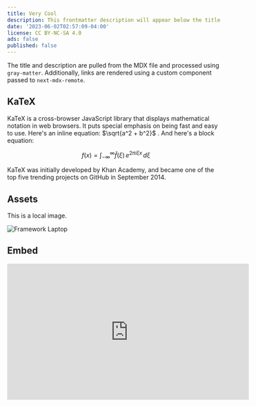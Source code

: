 ```yaml
---
title: Very Cool
description: This frontmatter description will appear below the title
date: '2023-06-02T02:57:09-04:00'
license: CC BY-NC-SA 4.0
ads: false
published: false
---
```


The title and description are pulled from the MDX file and processed using
`gray-matter`. Additionally, links are rendered using a custom component passed
to `next-mdx-remote`.

## KaTeX

KaTeX is a cross-browser JavaScript library that displays mathematical notation
in web browsers. It puts special emphasis on being fast and easy to use. Here's
an inline equation: $\sqrt{a^2 + b^2}$ . And here's a block equation:

$$
f(x) = \int_{-\infty}^\infty
    \hat f(\xi)\,e^{2 \pi i \xi x}
    \,d\xi
$$

KaTeX was initially developed by Khan Academy, and became one of the top five
trending projects on GitHub in September 2014.

## Assets

This is a local image.

![Framework Laptop](/blog/example-post/framework.jpg)

## Embed

<iframe
    width="560"
    height="315"
    src="https://www.youtube.com/embed/imSefM4GPpE"
    title="YouTube video player"
    frameBorder="0"
    allow="accelerometer; autoplay; clipboard-write; encrypted-media; gyroscope; picture-in-picture; web-share"
    allowFullScreen
/>

## Tailwind

This is a Tailwind CSS component using grids.

<Container>
    <div className="grid grid-cols-2 gap-6 py-6">
        <div className="shadow-sm border border-neutral-800 p-2 rounded-lg">
            shadow-sm
        </div>
        <div className="shadow border border-neutral-800 p-2 rounded-lg">
            shadow
        </div>
        <div className="shadow-md border border-neutral-800 p-2 rounded-lg">
            shadow-md
        </div>
        <div className="shadow-lg border border-neutral-800 p-2 rounded-lg">
            shadow-lg
        </div>
        <div className="shadow-xl border border-neutral-800 p-2 rounded-lg">
            shadow-xl
        </div>
        <div className="shadow-2xl border border-neutral-800 p-2 rounded-lg">
            shadow-2xl
        </div>
    </div>
</Container>

## Code Hike Snippet

Build first-class code walkthroughs for the web. Whether you are writing blog
posts, documentation, tutorials, coding videos, or any type of technical
content, Code Hike helps you create a [superior code](#mark-annotation) reading
experience.

```tsx App.tsx
import React from 'react';

const Example = () => {
    // link #mark-annotation
    return <div></div>;
};

export default Example;
```

You can also do _`var x = 10`_. So, syntax highlighting works inline too.

## Spline

Spline is a free, real-time collaborative 3D design tool to create interactive
experiences within the browser. Easy 3d design animations, models, textures, and
more. Introducing Community platform. Explore, inspire and publish your next
design all-in-one place. Explore Community.

<Spline className="h-[32rem]" scene="/blog/example-post/round-ari.splinecode" />

## Rive

Use our familiar design and animation tools with our ground-breaking State
Machine to create interactive motion graphics for your products, apps, sites,
...

<Rive className="h-[405px]" src="/blog/example-post/vehicles.riv" />
